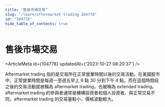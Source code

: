 ```yaml
---
title: "售後市場交易"
slug: "/learn/aftermarket-trading-104778"
id: "104778"
hide_table_of_contents: true
---
```



# 售後市場交易

<ArticleMeta id={104778} updatedAt={'2023-10-27 08:20:37'} />
<div className='border-solid border-b border-t-0 my-4 border-[var(--ifm-color-gray-300)]' />

Aftermarket trading 指的是交易所在正常營業時間以後的交易活動。在美國股市中，正常營業時間是每週一至週五早上 9 點 30 分到下午 4 點。而在這個時間段之後的交易活動就被稱為 aftermarket trading，也被稱為 extended trading。aftermarket trading 的參與者通常是機構投資者和個人投資者。與正常交易不同，aftermarket trading 的交易量較小，價格波動較大。
